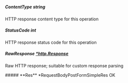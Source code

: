 
##### **ContentType** string
HTTP response content type for this operation

##### **StatusCode** int
HTTP response status code for this operation

##### **RawResponse** [*http.Response](https://pkg.go.dev/net/http#Response)
Raw HTTP response; suitable for custom response parsing

<Collapsible>
    ##### **Res** *RequestBodyPostFormSimpleRes
    OK
    <Collapsible.Break/>
    <RequestBodyPostFormSimpleRes/>
</Collapsible>

